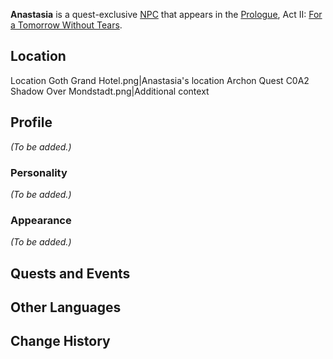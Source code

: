 {{Character Infobox
|type             = Quest
|image            = NPC Anastasia.png
|region           = Mondstadt
|region2          = Snezhnaya
|affiliation      = Fatui
|title            = Fatui Diplomat
}}
'''Anastasia''' is a quest-exclusive [[NPCs|NPC]] that appears in the [[Prologue]], Act II: [[For a Tomorrow Without Tears]].

==Location==
<gallery hideaddbutton="true" captionalign="center">
Location Goth Grand Hotel.png|Anastasia's location
Archon Quest C0A2 Shadow Over Mondstadt.png|Additional context
</gallery>

==Profile==
<!-- detailed story/lore information goes here -->
''(To be added.)''

===Personality===
''(To be added.)''

===Appearance===
''(To be added.)''

==Quests and Events==
{{Quest Appearances}}

==Other Languages==
{{Other Languages|default_hidden = 1
|en      = Anastasia
|zhs     = 安娜斯塔西娅
|zhs_rm  = Ānnàsītǎxīyà
|zht     = 安娜斯塔西婭
|zht_rm  = Ānnàsītǎxīyà
|ja      = アナスタシア
|ja_rm   = Anasutashia
|ko      = 아나스타샤
|ko_rm   = 
|es      = Anastasia
|fr      = Anastasia
|ru      = Анастасия
|th      = Anastasia
|vi      = Anastasia
|de      = Anastasia
|id      = Anastasia
|pt      = Anastasia
}}

==Change History==
{{Change History|1.0}}